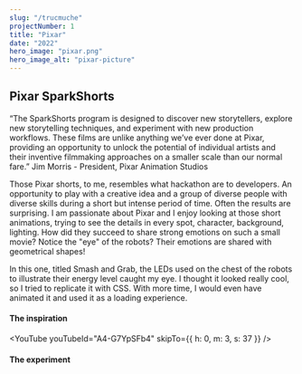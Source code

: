 ```yaml
---
slug: "/trucmuche"
projectNumber: 1
title: "Pixar"
date: "2022"
hero_image: "pixar.png"
hero_image_alt: "pixar-picture"
---
```



## Pixar SparkShorts

“The SparkShorts program is designed to discover new storytellers, explore new storytelling techniques, and experiment with new production workflows.
These films are unlike anything we’ve ever done at Pixar, providing an opportunity to unlock the potential of individual artists and their inventive filmmaking approaches on a smaller scale than our normal fare.” 
Jim Morris - President, Pixar Animation Studios

Those Pixar shorts, to me, resembles what hackathon are to developers. An opportunity to play with a creative idea and a group of diverse people with diverse skills during a short but intense period of time.
Often the results are surprising.
I am passionate about Pixar and I enjoy looking at those short animations, trying to see the details in every spot, character, background, lighting. How did they succeed to share strong emotions on such a small movie?
Notice the "eye" of the robots? Their emotions are shared with geometrical shapes!

In this one, titled Smash and Grab, the LEDs used on the chest of the robots to illustrate their energy level caught my eye. I thought it looked really cool, so I tried to replicate it with CSS.
With more time, I would even have animated it and used it as a loading experience.

#### The inspiration

<YouTube youTubeId="A4-G7YpSFb4" skipTo={{
  h: 0,
  m: 3,
  s: 37
}} />

#### The experiment

<CodePen codePenId="zbQyNX" />


